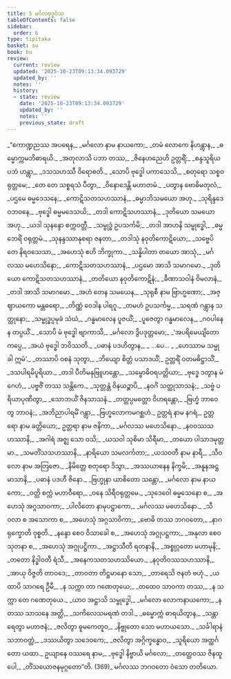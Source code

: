 ```yaml
---
title: 5 မင်္ဂလဗုဒ္ဓဝံသ
tableOfContents: false
sidebar:
  order: 6
type: tipitaka
basket: su
book: bu
review:
  current: review
  updated: '2025-10-23T09:13:34.093729'
  updated_by: ''
  notes: ''
  history:
  - state: review
    date: '2025-10-23T09:13:34.093729'
    updated_by: ''
    notes: ''
    previous_state: draft
---
```



<ReviewStatus review={frontmatter.review} showDetails={true} />

<HypothesisAnnotation frontmatter={frontmatter} />

<DynamicBreadcrumb />

<Division number="1" book="bu" e="ch" v="21" p="326">

<Paragraph number="343" type="verses" book="bu">
_“ကောဏ္ဍညဿ အပရေန,_  
_မင်္ဂလော နာမ နာယကော;_  
_တမံ လောကေ နိဟန္တွာန,_  
_ဓမ္မောက္ကမဘိဓာရယိ._  

</Paragraph>

</Division>
<Division number="2" book="bu" e="ch" v="21" p="326">

<Paragraph number="344" type="verses" book="bu">
_အတုလာသိ ပဘာ တဿ,_  
_ဇိနေဟညေဟိ ဥတ္တရိံ;_  
_စန္ဒသူရိယပဘံ ဟန္တွာ,_  
_ဒသသဟဿီ ဝိရောစတိ._  

</Paragraph>

</Division>
<Division number="3" book="bu" e="ch" v="21" p="326">

<Paragraph number="345" type="verses" book="bu">
_သောပိ ဗုဒ္ဓေါ ပကာသေသိ,_  
_စတုရော သစ္စဝရုတ္တမေ;_  
_တေ တေ သစ္စရသံ ပီတွာ,_  
_ဝိနောဒေန္တိ မဟာတမံ._  

</Paragraph>

</Division>
<Division number="4" book="bu" e="ch" v="21" p="326">

<Paragraph number="346" type="verses" book="bu">
_ပတွာန ဗောဓိမတုလံ,_  
_ပဌမေ ဓမ္မဒေသနေ;_  
_ကောဋိသတသဟဿာနံ,_  
_ဓမ္မာဘိသမယော အဟု._  

</Paragraph>

</Division>
<Division number="5" book="bu" e="ch" v="21" p="327">

<Paragraph number="347" type="verses" book="bu">
_သုရိန္ဒဒေဝဘဝနေ,_  
_ဗုဒ္ဓေါ ဓမ္မမဒေသယိ;_  
_တဒါ ကောဋိသဟဿာနံ,_  
_ဒုတိယော သမယော အဟု._  

</Paragraph>

</Division>
<Division number="6" book="bu" e="ch" v="21" p="327">

<Paragraph number="348" type="verses" book="bu">
_ယဒါ သုနန္ဒော စက္ကဝတ္တီ,_  
_သမ္ဗုဒ္ဓံ ဥပသင်္ကမိ;_  
_တဒါ အာဟနိ သမ္ဗုဒ္ဓေါ,_  
_ဓမ္မဘေရိံ ဝရုတ္တမံ._  

</Paragraph>

</Division>
<Division number="7" book="bu" e="ch" v="21" p="327">

<Paragraph number="349" type="verses" book="bu">
_သုနန္ဒဿာနုစရာ ဇနတာ,_  
_တဒါသုံ နဝုတိကောဋိယော;_  
_သဗ္ဗေပိ တေ နိရဝသေသာ,_  
_အဟေသုံ ဧဟိ ဘိက္ခုကာ._  

</Paragraph>

</Division>
<Division number="8" book="bu" e="ch" v="21" p="327">

<Paragraph number="350" type="verses" book="bu">
_သန္နိပါတာ တယော အာသုံ,_  
_မင်္ဂလဿ မဟေသိနော;_  
_ကောဋိသတသဟဿာနံ,_  
_ပဌမော အာသိ သမာဂမော._  

</Paragraph>

</Division>
<Division number="9" book="bu" e="ch" v="21" p="327">

<Paragraph number="351" type="verses" book="bu">
_ဒုတိယော ကောဋိသတသဟဿာနံ,_  
_တတိယော နဝုတိကောဋိနံ;_  
_ခီဏာသဝါနံ ဝိမလာနံ,_  
_တဒါ အာသိ သမာဂမော._  

</Paragraph>

</Division>
<Division number="10" book="bu" e="ch" v="21" p="327">

<Paragraph number="352" type="verses" book="bu">
_အဟံ တေန သမယေန,_  
_သုရုစီ နာမ ဗြာဟ္မဏော;_  
_အဇ္ဈာယကော မန္တဓရော,_  
_တိဏ္ဏံ ဝေဒါန ပါရဂူ._  

</Paragraph>

</Division>
<Division number="11" book="bu" e="ch" v="21" p="327">

<Paragraph number="353" type="verses" book="bu">
_တမဟံ ဥပသင်္ကမ္မ,_  
_သရဏံ ဂန္တွာန သတ္ထုနော;_  
_သမ္ဗုဒ္ဓပ္ပမုခံ သံဃံ,_  
_ဂန္ဓမာလေန ပူဇယိံ;_  
_ပူဇေတွာ ဂန္ဓမာလေန,_  
_ဂဝပါနေန တပ္ပယိံ._  

</Paragraph>

</Division>
<Division number="12" book="bu" e="ch" v="21" p="327">

<Paragraph number="354" type="verses" book="bu">
_သောပိ မံ ဗုဒ္ဓေါ ဗျာကာသိ,_  
_မင်္ဂလော ဒွိပဒုတ္တမော;_  
_‘အပရိမေယျိတော ကပ္ပေ,_  
_အယံ ဗုဒ္ဓေါ ဘဝိဿတိ._  

</Paragraph>

</Division>
<Division number="13" book="bu" e="ch" v="21" p="327">

<Paragraph number="355" type="verses" book="bu">
_ပဓာနံ ပဒဟိတွာန,_  
_ …ပေ… _  
_ဟေဿာမ သမ္မုခါ ဣမံ’._  

</Paragraph>

</Division>
<Division number="14" book="bu" e="ch" v="21" p="327">

<Paragraph number="356" type="verses" book="bu">
_တဿာပိ ဝစနံ သုတွာ,_  
_ဘိယျော စိတ္တံ ပသာဒယိံ;_  
ဥတ္တရိံ ဝတမဓိဋ္ဌာသိံ,_  
_ဒသပါရမိပူရိယာ._  

</Paragraph>

</Division>
<Division number="15" book="bu" e="ch" v="21" p="327">

<Paragraph number="357" type="verses" book="bu">
_တဒါ ပီတိမနုဗြူဟန္တော,_  
_သမ္ဗောဓိဝရပတ္တိယာ;_  
_ဗုဒ္ဓေ ဒတွာန မံ ဂေဟံ,_  
_ပဗ္ဗဇိံ တဿ သန္တိကေ._  

</Paragraph>

</Division>
<Division number="16" book="bu" e="ch" v="21" p="327">

<Paragraph number="358" type="verses" book="bu">
_သုတ္တန္တံ ဝိနယဉ္စာပိ,_  
_နဝင်္ဂံ သတ္ထုသာသနံ;_  
_သဗ္ဗံ ပရိယာပုဏိတွာ,_  
_သောဘယိံ ဇိနသာသနံ._  

</Paragraph>

</Division>
<Division number="17" book="bu" e="ch" v="21" p="327">

<Paragraph number="359" type="verses" book="bu">
_တတ္ထပ္ပမတ္တော ဝိဟရန္တော,_  
_ဗြဟ္မံ ဘာဝေတွ ဘာဝနံ;_  
_အဘိညာပါရမိံ ဂန္တွာ,_  
_ဗြဟ္မလောကမဂစ္ဆဟံ._  

</Paragraph>

</Division>
<Division number="18" book="bu" e="ch" v="21" p="328">

<Paragraph number="360" book="bu">
ဥတ္တရံ နာမ နဂရံ,_  
ဥတ္တရော နာမ ခတ္တိယော;_  
ဥတ္တရာ နာမ ဇနိကာ,_  
_မင်္ဂလဿ မဟေသိနော._  

</Paragraph>

</Division>
<Division number="19" book="bu" e="ch" v="21" p="328">

<Paragraph number="361" type="verses" book="bu">
_နဝဝဿသဟဿာနိ,_  
_အဂါရံ အဇ္ဈ သော ဝသိ;_  
_ယသဝါ သုစိမာ သိရီမာ,_  
_တယော ပါသာဒမုတ္တမာ._  

</Paragraph>

</Division>
<Division number="20" book="bu" e="ch" v="21" p="328">

<Paragraph number="362" type="verses" book="bu">
_သမတိံသသဟဿာနိ,_  
_နာရိယော သမလင်္ကတာ;_  
_ယသဝတီ နာမ နာရီ,_  
_သီဝလော နာမ အတြဇော._  

</Paragraph>

</Division>
<Division number="21" book="bu" e="ch" v="21" p="328">

<Paragraph number="363" type="verses" book="bu">
_နိမိတ္တေ စတုရော ဒိသွာ,_  
_အဿယာနေန နိက္ခမိ;_  
_အနူနအဋ္ဌမာသာနိ,_  
_ပဓာနံ ပဒဟီ ဇိနော._  

</Paragraph>

</Division>
<Division number="22" book="bu" e="ch" v="21" p="328">

<Paragraph number="364" type="verses" book="bu">
_ဗြဟ္မုနာ ယာစိတော သန္တော,_  
_မင်္ဂလော နာမ နာယကော;_  
_ဝတ္တိ စက္ကံ မဟာဝီရော,_  
_ဝနေ သိရီဝရုတ္တမေ._  

</Paragraph>

</Division>
<Division number="23" book="bu" e="ch" v="21" p="328">

<Paragraph number="365" type="verses" book="bu">
_သုဒေဝေါ ဓမ္မသေနော စ,_  
_အဟေသုံ အဂ္ဂသာဝကာ;_  
_ပါလိတော နာမုပဋ္ဌာကော,_  
_မင်္ဂလဿ မဟေသိနော._  

</Paragraph>

</Division>
<Division number="24" book="bu" e="ch" v="21" p="328">

<Paragraph number="366" type="verses" book="bu">
_သီဝလာ စ အသောကာ စ,_  
_အဟေသုံ အဂ္ဂသာဝိကာ;_  
_ဗောဓိ တဿ ဘဂဝတော,_  
_နာဂရုက္ခောတိ ဝုစ္စတိ._  

</Paragraph>

</Division>
<Division number="25" book="bu" e="ch" v="21" p="328">

<Paragraph number="367" type="verses" book="bu">
_နန္ဒော စေဝ ဝိသာခေါ စ,_  
_အဟေသုံ အဂ္ဂုပဋ္ဌကာ;_  
_အနုလာ စေဝ သုတနာ စ,_  
_အဟေသုံ အဂ္ဂုပဋ္ဌိကာ._  

</Paragraph>

</Division>
<Division number="26" book="bu" e="ch" v="21" p="328">

<Paragraph number="368" type="verses" book="bu">
_အဋ္ဌာသီတိ ရတနာနိ,_  
_အစ္စုဂ္ဂတော မဟာမုနိ;_  
_တတော နိဒ္ဓါဝတီ ရံသီ,_  
_အနေကသတသဟဿိယော._  

</Paragraph>

</Division>
<Division number="27" book="bu" e="ch" v="21" p="328">

<Paragraph number="369" type="verses" book="bu">
_နဝုတိဝဿသဟဿာနိ,_  
_အာယု ဝိဇ္ဇတိ တာဝဒေ;_  
_တာဝတာ တိဋ္ဌမာနော သော,_  
_တာရေသိ ဇနတံ ဗဟုံ._  

</Paragraph>

</Division>
<Division number="28" book="bu" e="ch" v="21" p="328">

<Paragraph number="370" type="verses" book="bu">
_ယထာပိ သာဂရေ ဦမီ,_  
_န သက္ကာ တာ ဂဏေတုယေ;_  
_တထေဝ သာဝကာ တဿ,_  
_န သက္ကာ တေ ဂဏေတုယေ._  

</Paragraph>

</Division>
<Division number="29" book="bu" e="ch" v="21" p="328">

<Paragraph number="371" type="verses" book="bu">
_ယာဝ အဋ္ဌာသိ သမ္ဗုဒ္ဓေါ,_  
_မင်္ဂလော လောကနာယကော;_  
_န တဿ သာသနေ အတ္ထိ,_  
_သကိလေသမရဏံ တဒါ._  

</Paragraph>

</Division>
<Division number="30" book="bu" e="ch" v="21" p="328">

<Paragraph number="372" type="verses" book="bu">
_ဓမ္မောက္ကံ ဓာရယိတွာန,_  
_သန္တာရေတွာ မဟာဇနံ;_  
_ဇလိတွာ ဓူမကေတူဝ,_  
_နိဗ္ဗုတော သော မဟာယသော._  

</Paragraph>

</Division>
<Division number="31" book="bu" e="ch" v="21" p="329">

<Paragraph number="373" type="verses" book="bu">
_သင်္ခါရာနံ သဘာဝတ္ထံ,_  
_ဒဿယိတွာ သဒေဝကေ;_  
_ဇလိတွာ အဂ္ဂိက္ခန္ဓောဝ,_  
_သူရိယော အတ္ထင်္ဂတော ယထာ._  

</Paragraph>

</Division>
<Division number="32" book="bu" e="ch" v="21" p="329">

<Paragraph number="374" type="verses" book="bu">
ဥယျာနေ ဝဿရေ နာမ,_  
_ဗုဒ္ဓေါ နိဗ္ဗာယိ မင်္ဂလော;_  
_တတ္ထေဝဿ ဇိနထူပေါ,_  
_တိံသယောဇနမုဂ္ဂတော”တိ. (369)_  


</Paragraph>
</Division>

<Paragraph number="375" type="center" book="bu">
မင်္ဂလဿ ဘဂဝတော ဝံသော တတိယော.
</Paragraph>